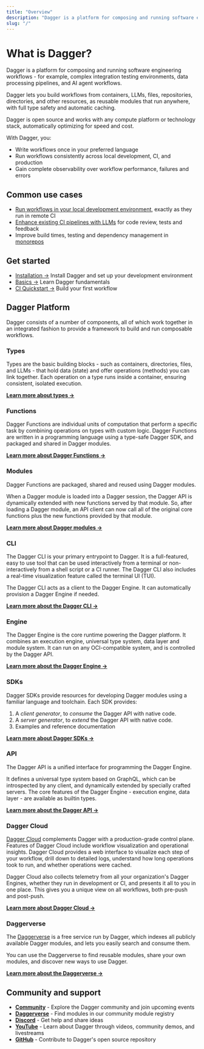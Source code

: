 ```yaml
---
title: "Overview"
description: "Dagger is a platform for composing and running software engineering workflows. Learn how to get started, explore common use cases, and join the community."
slug: "/"
---
```


# What is Dagger?

Dagger is a platform for composing and running software engineering workflows - for example, complex integration testing environments, data processing pipelines, and AI agent workflows.

Dagger lets you build workflows from containers, LLMs, files, repositories, directories, and other resources, as reusable modules that run anywhere, with full type safety and automatic caching.

Dagger is open source and works with any compute platform or technology stack, automatically optimizing for speed and cost.

With Dagger, you:

- Write workflows once in your preferred language
- Run workflows consistently across local development, CI, and production
- Gain complete observability over workflow performance, failures and errors

## Common use cases

- [Run workflows in your local development environment](./use-cases.mdx#portable-ci), exactly as they run in remote CI
- [Enhance existing CI pipelines with LLMs](./use-cases.mdx#agentic-ci) for code review, tests and feedback
- Improve build times, testing and dependency management in [monorepos](./use-cases.mdx#monorepo-ci)

## Get started

- [Installation →](./getting-started/installation.mdx) Install Dagger and set up your development environment
- [Basics →](./getting-started/basics.mdx) Learn Dagger fundamentals
- [CI Quickstart →](./getting-started/ci.mdx) Build your first workflow

## Dagger Platform

Dagger consists of a number of components, all of which work together in an integrated fashion to provide a framework to build and run composable workflows.

### Types

Types are the basic building blocks - such as containers, directories, files, and LLMs - that hold data (state) and offer operations (methods) you can link together. Each operation on a type runs inside a container, ensuring consistent, isolated execution.

[**Learn more about types →**](./types/index.mdx)

### Functions

Dagger Functions are individual units of computation that perform a specific task by combining operations on types with custom logic. Dagger Functions are written in a programming language using a type-safe Dagger SDK, and packaged and shared in Dagger modules.

[**Learn more about Dagger Functions →**](./extending/functions.mdx)

### Modules

Dagger Functions are packaged, shared and reused using Dagger modules.

When a Dagger module is loaded into a Dagger session, the Dagger API is dynamically extended with new functions served by that module. So, after loading a Dagger module, an API client can now call all of the original core functions plus the new functions provided by that module.

[**Learn more about Dagger modules →**](./features/reusability.mdx)

### CLI

The Dagger CLI is your primary entrypoint to Dagger. It is a full-featured, easy to use tool that can be used interactively from a terminal or non-interactively from a shell script or a CI runner. The Dagger CLI also includes a real-time visualization feature called the terminal UI (TUI).

The Dagger CLI acts as a client to the Dagger Engine. It can automatically provision a Dagger Engine if needed.

[**Learn more about the Dagger CLI →**](./reference/cli/index.mdx)

### Engine

The Dagger Engine is the core runtime powering the Dagger platform. It combines an execution engine, universal type system, data layer and module system. It can run on any OCI-compatible system, and is controlled by the Dagger API.

[**Learn more about the Dagger Engine →**](./reference/container-runtimes/index.mdx)

### SDKs

Dagger SDKs provide resources for developing Dagger modules using a familiar language and toolchain. Each SDK provides:

1. A *client generator*, to *consume* the Dagger API with native code.
2. A *server generator*, to *extend* the Dagger API with native code.
3. Examples and reference documentation

[**Learn more about Dagger SDKs →**](./extending/clients-sdk.mdx)

### API

The Dagger API is a unified interface for programming the Dagger Engine.

It defines a universal type system based on GraphQL, which can be introspected by any client, and dynamically extended by specially crafted servers. The core features of the Dagger Engine - execution engine, data layer - are available as builtin types.

[**Learn more about the Dagger API →**](./extending/index.mdx)

### Dagger Cloud

[Dagger Cloud](https://dagger.cloud) complements Dagger with a production-grade control plane. Features of Dagger Cloud include workflow visualization and operational insights. Dagger Cloud provides a web interface to visualize each step of your workflow, drill down to detailed logs, understand how long operations took to run, and whether operations were cached.

Dagger Cloud also collects telemetry from all your organization's Dagger Engines, whether they run in development or CI, and presents it all to you in one place. This gives you a unique view on all workflows, both pre-push and post-push.

[**Learn more about Dagger Cloud →**](https://dagger.cloud)

### Daggerverse

The [Daggerverse](https://daggerverse.dev) is a free service run by Dagger, which indexes all publicly available Dagger modules, and lets you easily search and consume them.

You can use the Daggerverse to find reusable modules, share your own modules, and discover new ways to use Dagger.

[**Learn more about the Daggerverse →**](https://daggerverse.dev)

## Community and support

- [**Community**](https://dagger.io/community) - Explore the Dagger community and join upcoming events
- [**Daggerverse**](https://daggerverse.dev) - Find modules in our community module registry
- [**Discord**](https://discord.gg/dagger-io) - Get help and share ideas
- [**YouTube**](https://www.youtube.com/@dagger-io) - Learn about Dagger through videos, community demos, and livestreams
- [**GitHub**](https://github.com/dagger/dagger) - Contribute to Dagger's open source repository
